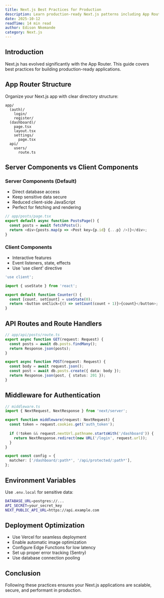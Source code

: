 ```yaml
---
title: Next.js Best Practices for Production
description: Learn production-ready Next.js patterns including App Router, API routes, middleware, and deployment strategies.
date: 2025-10-12
readTime: 14 min read
author: Edison Nkemande
category: Next.js
---
```


## Introduction

Next.js has evolved significantly with the App Router. This guide covers best practices for building production-ready applications.

## App Router Structure

Organize your Next.js app with clear directory structure:

```
app/
  (auth)/
    login/
    register/
  (dashboard)/
    page.tsx
    layout.tsx
    settings/
      page.tsx
  api/
    users/
      route.ts
```

## Server Components vs Client Components

### Server Components (Default)
- Direct database access
- Keep sensitive data secure
- Reduced client-side JavaScript
- Perfect for fetching and rendering

```typescript
// app/posts/page.tsx
export default async function PostsPage() {
  const posts = await fetchPosts();
  return <div>{posts.map(p => <Post key={p.id} {...p} />)}</div>;
}
```

### Client Components
- Interactive features
- Event listeners, state, effects
- Use 'use client' directive

```typescript
'use client';

import { useState } from 'react';

export default function Counter() {
  const [count, setCount] = useState(0);
  return <button onClick={() => setCount(count + 1)}>{count}</button>;
}
```

## API Routes and Route Handlers

```typescript
// app/api/posts/route.ts
export async function GET(request: Request) {
  const posts = await db.posts.findMany();
  return Response.json(posts);
}

export async function POST(request: Request) {
  const body = await request.json();
  const post = await db.posts.create({ data: body });
  return Response.json(post, { status: 201 });
}
```

## Middleware for Authentication

```typescript
// middleware.ts
import { NextRequest, NextResponse } from 'next/server';

export function middleware(request: NextRequest) {
  const token = request.cookies.get('auth_token');
  
  if (!token && request.nextUrl.pathname.startsWith('/dashboard')) {
    return NextResponse.redirect(new URL('/login', request.url));
  }
}

export const config = {
  matcher: ['/dashboard/:path*', '/api/protected/:path*'],
};
```

## Environment Variables

Use `.env.local` for sensitive data:

```bash
DATABASE_URL=postgres://...
API_SECRET=your_secret_key
NEXT_PUBLIC_API_URL=https://api.example.com
```

## Deployment Optimization

- Use Vercel for seamless deployment
- Enable automatic image optimization
- Configure Edge Functions for low latency
- Set up proper error tracking (Sentry)
- Use database connection pooling

## Conclusion

Following these practices ensures your Next.js applications are scalable, secure, and performant in production.

